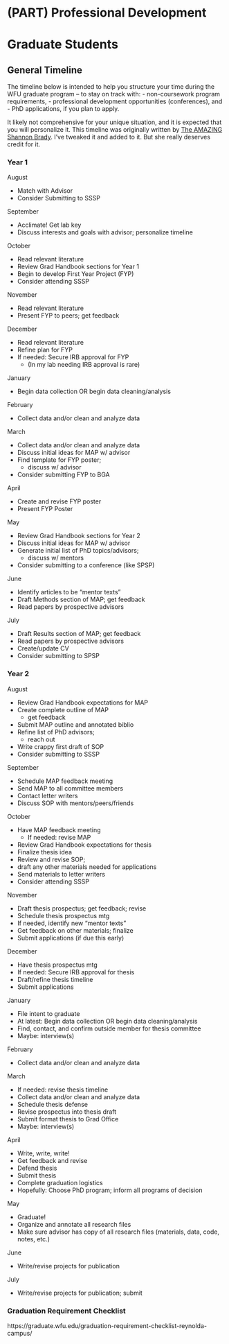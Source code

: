 # (PART) Professional Development {-}

# Graduate Students

## General Timeline

The timeline below is intended to help you structure your time during the WFU graduate program -- to stay on track with: 
- non-coursework program requirements, 
- professional development opportunities (conferences), and 
- PhD applications, if you plan to apply. 

It likely not comprehensive for your unique situation, and it is expected that you will personalize it. This timeline was originally written by [The AMAZING Shannon Brady](https://psychology.wfu.edu/about-the-department/faculty-and-staff/shannon-brady/). I've tweaked it and added to it. But she really deserves credit for it.

### Year 1

August

- Match with Advisor
- Consider Submitting to SSSP


September

- Acclimate! Get lab key
- Discuss interests and goals with advisor; personalize timeline


October

- Read relevant literature
- Review Grad Handbook sections for Year 1 
- Begin to develop First Year Project (FYP)
- Consider attending SSSP 


November

- Read relevant literature
- Present FYP to peers; get feedback


December

- Read relevant literature
- Refine plan for FYP
- If needed: Secure IRB approval for FYP 
    - (In my lab needing IRB approval is rare)


January

- Begin data collection OR begin data cleaning/analysis


February

- Collect data and/or clean and analyze data


March

- Collect data and/or clean and analyze data
- Discuss initial ideas for MAP w/ advisor
- Find template for FYP poster; 
    -  discuss w/ advisor
- Consider submitting FYP to BGA

April

- Create and revise FYP poster
- Present FYP Poster


May

- Review Grad Handbook sections for Year 2 
- Discuss initial ideas for MAP w/ advisor
- Generate initial list of PhD topics/advisors; 
    - discuss w/ mentors 
- Consider submitting to a conference (like SPSP)



June

- Identify articles to be "mentor texts"
- Draft Methods section of MAP; get feedback
- Read papers by prospective advisors

July

- Draft Results section of MAP; get feedback
- Read papers by prospective advisors
- Create/update CV
- Consider submitting to SPSP


### Year 2

August

- Review Grad Handbook expectations for MAP
- Create complete outline of MAP
    - get feedback
- Submit MAP outline and annotated biblio
- Refine list of PhD advisors; 
    - reach out
- Write crappy first draft of SOP
- Consider submitting to SSSP


September

- Schedule MAP feedback meeting
- Send MAP to all committee members
- Contact letter writers
- Discuss SOP with mentors/peers/friends

October

- Have MAP feedback meeting
    - If needed: revise MAP
- Review Grad Handbook expectations for thesis
- Finalize thesis idea
- Review and revise SOP;
- draft any other materials needed for applications
- Send materials to letter writers
- Consider attending SSSP


November

- Draft thesis prospectus; get feedback; revise
- Schedule thesis prospectus mtg 
- If needed, identify new “mentor texts” 
- Get feedback on other materials; finalize
- Submit applications (if due this early)



December

- Have thesis prospectus mtg 
- If needed: Secure IRB approval for thesis
- Draft/refine thesis timeline
- Submit applications



January

- File intent to graduate
- At latest: Begin data collection OR begin data cleaning/analysis
- Find, contact, and confirm outside member for thesis committee
- Maybe: interview(s)



February

- Collect data and/or clean and analyze data 


March

- If needed: revise thesis timeline
- Collect data and/or clean and analyze data 
- Schedule thesis defense
- Revise prospectus into thesis draft
- Submit format thesis to Grad Office
- Maybe: interview(s)



April

- Write, write, write!
- Get feedback and revise
- Defend thesis 
- Submit thesis 
- Complete graduation logistics
- Hopefully: Choose PhD program; inform all programs of decision 


May

- Graduate!
- Organize and annotate all research files
- Make sure advisor has copy of all research files (materials, data, code, notes, etc.) 



June

- Write/revise projects for publication

July

- Write/revise projects for publication; submit


### Graduation Requirement Checklist

https://graduate.wfu.edu/graduation-requirement-checklist-reynolda-campus/
